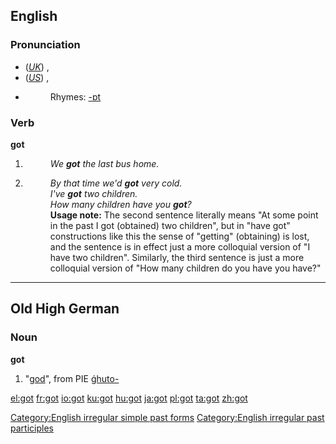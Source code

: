 ==English==

{{rank|de|whole|find|191|got|let|world|thing}}

===Pronunciation===
*(''[[Received Pronunciation|UK]]'') {{IPA|'gɒt}}, {{SAMPA|"gQt}}
*(''[[General American|US]]'') {{IPA|ˈgɑt}}, {{SAMPA|"gAt}}
*{{audio|en-us-got.ogg|Audio (US)}}
*:Rhymes: [[Rhymes:English:-ɒt|-ɒt]]

===Verb===
'''got'''

# {{simple past of|''[[get]]''}}
#:''We '''got''' the last bus home.''
# {{UK}} {{past participle of|''[[get]]''}}
#:''By that time we'd '''got''' very cold.''
#:''I've '''got''' two children.''
#:''How many children have you '''got'''?''
#:'''Usage note:''' The second sentence literally means "At some point in the past I got (obtained) two children", but in "have got" constructions like this the sense of "getting" (obtaining) is lost, and the sentence is in effect just a more colloquial version of "I have two children". Similarly, the third sentence is just a more colloquial version of "How many children do you have you have?"

[[Category:English irregular simple past forms]]
[[Category:English irregular past participles]]

----

==Old High German==

===Noun===
'''got'''

# "[[god]]", from PIE [[ǵhuto-]]

[[el:got]]
[[fr:got]]
[[io:got]]
[[ku:got]]
[[hu:got]]
[[ja:got]]
[[pl:got]]
[[ta:got]]
[[zh:got]]